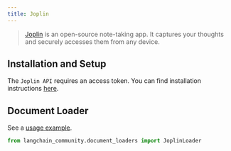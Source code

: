 ```yaml
---
title: Joplin
---
```


>[Joplin](https://joplinapp.org/) is an open-source note-taking app. It captures your thoughts
> and securely accesses them from any device.


## Installation and Setup

The `Joplin API` requires an access token.
You can find installation instructions [here](https://joplinapp.org/api/references/rest_api/).


## Document Loader

See a [usage example](/oss/integrations/document_loaders/joplin).

```python
from langchain_community.document_loaders import JoplinLoader
```
